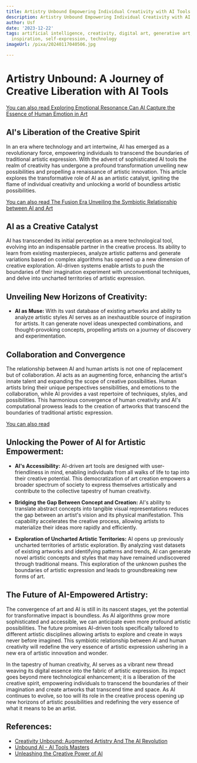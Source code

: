 ```yaml
---
title: Artistry Unbound Empowering Individual Creativity with AI Tools
description: Artistry Unbound Empowering Individual Creativity with AI Tools
author: Usf
date: '2023-12-22'
tags: artificial intelligence, creativity, digital art, generative art, human creativity,
  inspiration, self-expression, technology
imageUrl: /pixa/20240117040506.jpg

---
```

# Artistry Unbound: A Journey of Creative Liberation with AI Tools

[You  can also read Exploring Emotional Resonance Can AI Capture the Essence of Human Emotion in Art](Exploring%20Emotional%20Resonance%20Can%20AI%20Capture%20the%20Essence%20of%20Human%20Emotion%20in%20Art)


## AI's Liberation of the Creative Spirit

In an era  where technology and art intertwine, AI has emerged  as a revolutionary force,  empowering individuals to transcend the boundaries of traditional  artistic expression. With the  advent of sophisticated AI  tools the realm of creativity has undergone a profound transformation unveiling new possibilities and propelling a renaissance  of artistic innovation. This article explores  the transformative role  of AI as  an artistic catalyst, igniting the flame  of individual creativity and unlocking  a world of boundless artistic possibilities.

[You can also read The  Fusion Era Unveiling the Symbiotic Relationship between  AI and Art](The%20Fusion%20Era%20Unveiling%20the%20Symbiotic%20Relationship%20between%20AI%20and%20Art)


## AI as a Creative Catalyst

AI has transcended its  initial  perception as a mere technological tool, evolving into an  indispensable partner in the creative process. Its ability  to learn from  existing masterpieces, analyze artistic patterns and  generate variations based on complex algorithms has opened up a new dimension of creative exploration. AI-driven systems enable artists to push the boundaries of their imagination experiment with unconventional techniques, and delve into uncharted  territories of artistic expression.

## Unveiling New Horizons of Creativity:

- **AI as Muse:** With its vast database of existing artworks and ability to analyze artistic  styles AI serves  as an inexhaustible source of inspiration for artists.  It can generate novel ideas unexpected combinations,  and thought-provoking concepts, propelling artists on a journey of discovery and experimentation.

## Collaboration  and Convergence

The relationship  between AI and human artists is not one of  replacement but of collaboration.  AI acts as an augmenting force, enhancing the artist's innate  talent and expanding  the scope of  creative possibilities. Human artists bring their  unique perspectives sensibilities, and emotions to the collaboration, while AI provides a vast repertoire of techniques, styles,  and possibilities. This harmonious convergence of human creativity and AI's computational  prowess leads  to the creation of artworks that transcend the  boundaries of traditional artistic expression.

[You can also read ]()


## Unlocking the Power of AI for Artistic Empowerment:

- **AI's Accessibility:** AI-driven art tools are designed with user-friendliness in mind, enabling individuals from all walks of life to tap into their creative  potential. This democratization of art creation empowers a broader spectrum of society to express themselves artistically and contribute  to the collective tapestry of human creativity.

- **Bridging the  Gap Between Concept and Creation:** AI's  ability to translate abstract concepts into tangible visual representations reduces  the gap  between an artist's vision and  its physical manifestation. This capability accelerates the creative process, allowing artists to  materialize their ideas more rapidly and efficiently.

- **Exploration of Uncharted Artistic  Territories:** AI opens up previously uncharted territories of artistic exploration. By analyzing vast datasets of existing artworks and identifying patterns and trends, AI can generate novel artistic concepts and styles that may have remained undiscovered  through traditional means. This exploration of the unknown pushes the boundaries of artistic expression and leads to groundbreaking new forms of art.

## The Future of AI-Empowered Artistry:

The convergence of  art and AI is still in its  nascent  stages, yet  the potential for transformative impact is boundless. As AI algorithms grow more sophisticated and accessible, we  can anticipate even more profound artistic possibilities. The future promises AI-driven tools specifically tailored to different artistic disciplines allowing  artists to explore and create in  ways never before imagined. This symbiotic relationship  between AI  and human creativity  will redefine the very essence of artistic expression ushering in a new era of artistic innovation and wonder.

In the tapestry of  human creativity, AI serves as a vibrant new thread weaving its digital essence into  the fabric of artistic expression. Its impact goes beyond mere  technological enhancement; it is a liberation of the creative spirit,  empowering individuals to transcend the boundaries of their imagination and create artworks that transcend time and space. As  AI continues to evolve, so too will its role in the creative process opening up new horizons  of artistic possibilities and redefining the very  essence  of what it means to be an artist.

## References:
- [Creativity Unbound: Augmented Artistry And The AI Revolution](https://invntapac.com/blog/creativity-unbound-augmented-artistry-and-the-ai-revolution/)
- [Unbound AI - AI Tools Masters](https://aitoolsmasters.com/tools/unbound-ai/)
- [Unleashing the Creative Power of AI](https://www.toolify.ai/gpts/unleashing-the-creative-power-of-ai-122340)
